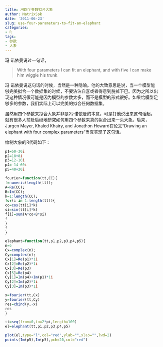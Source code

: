```yaml
---
title: 用四个参数拟合大象
author: MatrixSpk
date: '2011-06-23'
slug: use-four-parameters-to-fit-an-elephant
categories:
- R
tags:
- 参数
- 大象
---
```

冯·诺依曼说过一句话，

> With four parameters I can fit an elephant, and with five I can make him wiggle his trunk.

冯·诺依曼说这句话的时候，当然是一种隐喻。他的大致意思是说，当一个模型能够完美拟合一个数据集的时候，不要沾沾自喜或者得意到脱掉下巴。因为之所以出现这种情况很可能是因为模型的参数太多，而不是模型的形式很好。如果给模型足够多的参数，我们实际上可以完美的拟合任何数据集。

虽然用四个参数来拟合大象并非是冯·诺依曼的本意，可是打他说出来这句话起，就有很多人前赴后继地研究如何用四个参数来真的拟合出来一头大象。后来，Jurgen Mayer, Khaled Khairy, and Jonathon Howard在论文“Drawing an elephant with four complex parameters”当真实现了这句话。

绘制大象的R代码如下：

```R
p1=50-30i
p2=18+8i
p3=12-10i
p4=-14-60i
p5=40+20i

fourier=function(tt,CC){
f=numeric(length(tt));
A=Re(CC);
B=Im(CC);
k=1:length(CC);
for(i in 1:length(tt)){
co=cos(tt[i]*k)
si=sin(tt[i]*k)
f[i]=sum(A*co+B*si)
f
}
f
}

elephant=function(tt,p1,p2,p3,p4,p5){
n=6
Cx=complex(n);
Cy=complex(n);
Cx[1]=Re(p1)*1i
Cx[2]=Re(p2)*1i
Cx[3]=Re(p3)
Cx[5]=Re(p4)
Cy[1]=Im(p4)+Im(p1)*1i
Cy[2]=Im(p2)*1i
Cy[3]=Im(p3)*1i

x=fourier(tt,Cx)
y=fourier(tt,Cy)
res=cbind(y,-x)
res
}

tt=seq(from=0,to=2*pi,length=100)
el=elephant(tt,p1,p2,p3,p4,p5)

plot(el,type="l",col="red",ylab="",xlab="",lwd=2)
points(Im(p5),Im(p5),pch=20,col="red")  
```

